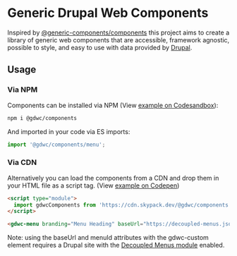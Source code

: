 
<Meta title="Overview/Usage" />

# Generic Drupal Web Components

Inspired by [@generic-components/components](https://www.npmjs.com/package/@generic-components/components) this project aims to create a library of generic web components that are accessible, framework agnostic, possible to style, and easy to use with data provided by [Drupal](https://www.drupal.org).

## Usage

### Via NPM
Components can be installed via NPM (View [example on Codesandbox](https://codesandbox.io/s/gdwc-import-joowy)):

```bash
npm i @gdwc/components
```

And imported in your code via ES imports:

```js
import '@gdwc/components/menu';
```

### Via CDN
Alternatively you can load the components from a CDN and drop them in your HTML file as a script tag. (View [example on Codepen](https://codepen.io/brianperry/pen/QWdyONQ))

```html
<script type="module">
  import gdwcComponents from 'https://cdn.skypack.dev/@gdwc/components';
</script>
```

```html
<gdwc-menu branding="Menu Heading" baseUrl="https://decoupled-menus.jsonapi.dev" menuId="main"></gdwc-menu>
```

Note: using the baseUrl and menuId attributes with the gdwc-custom element requires a Drupal site with the [Decoupled Menus module](https://www.drupal.org/project/decoupled_menus) enabled.
